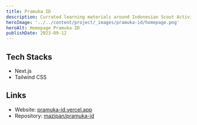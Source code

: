 ```yaml
---
title: Pramuka ID
description: Currated learning materials around Indonesian Scout Activity (Pramuka)
heroImage: '../../content/project/_images/pramuka-id/homepage.png'
heroAlt: Homepage Pramuka ID
publishDate: 2023-09-12
---
```


## Tech Stacks

- Next.js
- Tailwind CSS

## Links

- Website: [pramuka-id.vercel.app](https://pramuka-id.vercel.app/)
- Repository: [mazipan/pramuka-id](https://github.com/mazipan/pramuka-id)
